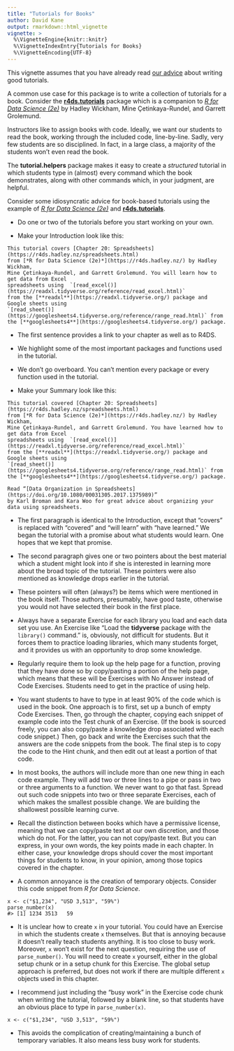 ```yaml
---
title: "Tutorials for Books"
author: David Kane
output: rmarkdown::html_vignette
vignette: >
  %\VignetteEngine{knitr::knitr}
  %\VignetteIndexEntry{Tutorials for Books}
  %\VignetteEncoding{UTF-8}
---
```



This vignette assumes that you have already read [our advice](instructions.html) about writing good tutorials.

A common use case for this package is to write a collection of tutorials for a book. Consider the [**r4ds.tutorials**](https://ppbds.github.io/r4ds.tutorials/) package which is a companion to [*R for Data Science (2e)*](https://r4ds.hadley.nz/) by Hadley Wickham, Mine Çetinkaya-Rundel, and Garrett Grolemund.

Instructors like to assign books with code. Ideally, we want our students to read the book, working through the included code, line-by-line. Sadly, very few students are so disciplined. In fact, in a large class, a majority of the students won't even read the book.

The **tutorial.helpers** package makes it easy to create a *structured* tutorial in which students type in (almost) every command which the book demonstrates, along with other commands which, in your judgment, are helpful. 

Consider some idiosyncratic advice for book-based tutorials using the example of [*R for Data Science (2e)*](https://r4ds.hadley.nz/) and [**r4ds.tutorials**](https://ppbds.github.io/r4ds.tutorials/).

* Do one or two of the tutorials before you start working on your own. 

* Make your Introduction look like this:

````
This tutorial covers [Chapter 20: Spreadsheets](https://r4ds.hadley.nz/spreadsheets.html) 
from [*R for Data Science (2e)*](https://r4ds.hadley.nz/) by Hadley Wickham, 
Mine Çetinkaya-Rundel, and Garrett Grolemund. You will learn how to get data from Excel 
spreadsheets using  `[read_excel()](https://readxl.tidyverse.org/reference/read_excel.html)` 
from the [**readxl**](https://readxl.tidyverse.org/) package and Google sheets using
`[read_sheet()](https://googlesheets4.tidyverse.org/reference/range_read.html)` from 
the [**googlesheets4**](https://googlesheets4.tidyverse.org/) package.
````

  - The first sentence provides a link to your chapter as well as to R4DS.
  - We highlight some of the most important packages and functions used in the tutorial.
  - We don't go overboard. You can't mention every package or every function used in the tutorial.


* Make your Summary look like this:

````
This tutorial covered [Chapter 20: Spreadsheets](https://r4ds.hadley.nz/spreadsheets.html) 
from [*R for Data Science (2e)*](https://r4ds.hadley.nz/) by Hadley Wickham, 
Mine Çetinkaya-Rundel, and Garrett Grolemund. You have learned how to get data from Excel
spreadsheets using  `[read_excel()](https://readxl.tidyverse.org/reference/read_excel.html)` 
from the [**readxl**](https://readxl.tidyverse.org/) package and Google sheets using
`[read_sheet()](https://googlesheets4.tidyverse.org/reference/range_read.html)` from 
the [**googlesheets4**](https://googlesheets4.tidyverse.org/) package.

Read “[Data Organization in Spreadsheets](https://doi.org/10.1080/00031305.2017.1375989)” 
by Karl Broman and Kara Woo for great advice about organizing your data using spreadsheets.
````

  - The first paragraph is identical to the Introduction, except that "covers" is replaced with "covered" and "will learn" with "have learned." We began the tutorial with a promise about what students would learn. One hopes that we kept that promise.
  - The second paragraph gives one or two pointers about the best material which a student might look into if she is interested in learning more about the broad topic of the tutorial. These pointers were also mentioned as knowledge drops earlier in the tutorial.
  - These pointers will often (always?) be items which were mentioned in the book itself. Those authors, presumably, have good taste, otherwise you would not have selected their book in the first place.

* Always have a separate Exercise for each library you load and each data set you use. An Exercise like "Load the **tidyverse** package with the `library()` command." is, obviously, not difficult for students. But it forces them to practice loading libraries, which many students forget, and it provides us with an opportunity to drop some knowledge.

* Regularly require them to look up the help page for a function, proving that they have done so by copy/pasting a portion of the help page, which means that these will be Exercises with No Answer instead of Code Exercises. Students need to get in the practice of using help.

* You want students to have to type in at least 90% of the code which is used in the book. One approach is to first, set up a bunch of empty Code Exercises. Then, go through the chapter, copying each snippet of example code into the Test chunk of an Exercise. (If the book is sourced freely, you can also copy/paste a knowledge drop associated with each code snippet.) Then, go back and write the Exercises such that the answers are the code snippets from the book. The final step is to copy the code to the Hint chunk, and then edit out at least a portion of that code.

* In most books, the authors will include more than one new thing in each code example. They will add two or three lines to a pipe or pass in two or three arguments to a function. We never want to go that fast. Spread out such code snippets into two or three separate Exercises, each of which makes the smallest possible change. We are building the shallowest possible learning curve. 

* Recall the distinction between books which have a permissive license, meaning that we can copy/paste text at our own discretion, and those which do not. For the latter, you can not copy/paste text. But you can express, in your own words, the key points made in each chapter. In either case, your knowledge drops should cover the most important things for students to know, in your opinion, among those topics covered in the chapter.

* A common annoyance is the creation of temporary objects. Consider this code snippet from *R for Data Science*.

````
x <- c("$1,234", "USD 3,513", "59%")
parse_number(x)
#> [1] 1234 3513   59
````

* It is unclear how to create `x` in your tutorial. You could have an Exercise in which the students create `x` themselves. But that is annoying because it doesn't really teach students anything. It is too close to busy work. Moreover, `x` won't exist for the next question, requiring the use of `parse_number()`. You will need to create `x` yourself, either in the global setup chunk or in a setup chunk for this Exercise. The global setup approach is preferred, but does not work if there are multiple different `x` objects used in this chapter.

* I recommend just including the "busy work" in the Exercise code chunk when writing the tutorial, followed by a blank line, so that students have an obvious place to type in `parse_number(x)`. 

````
x <- c("$1,234", "USD 3,513", "59%")

````

* This avoids the complication of creating/maintaining a bunch of temporary variables. It also means less busy work for students.






